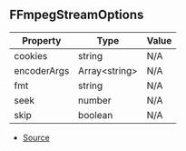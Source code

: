 ## FFmpegStreamOptions

| Property | Type | Value |
| ----------- | ----------- | ----------- |
| cookies | string | N/A |
| encoderArgs | Array\<string> | N/A |
| fmt | string | N/A |
| seek | number | N/A |
| skip | boolean | N/A |


- [Source](https://github.com/Androz2091/discord-player/blob/074396c/packages/discord-player/src/utils/FFmpegStream.ts#L4)